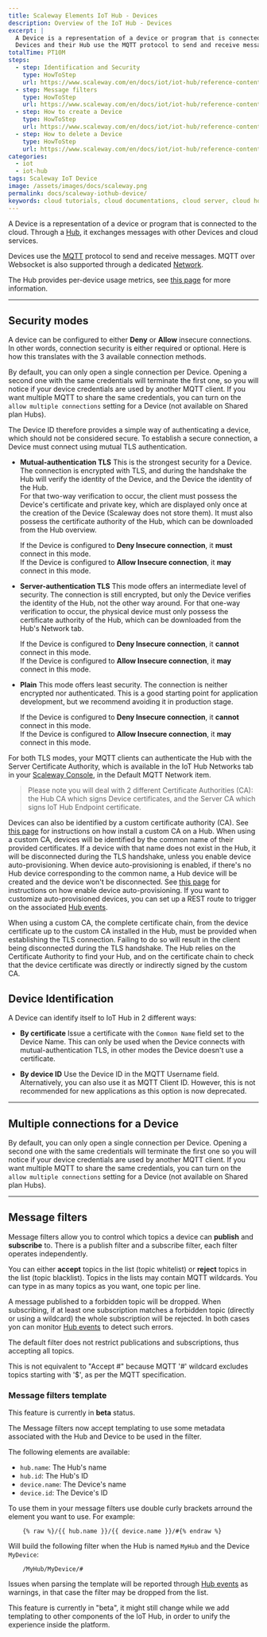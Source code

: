 ```yaml
---
title: Scaleway Elements IoT Hub - Devices
description: Overview of the IoT Hub - Devices
excerpt: |
  A Device is a representation of a device or program that is connected to the cloud. Through a Hub, it exchanges messages with other Devices and cloud services.
  Devices and their Hub use the MQTT protocol to send and receive messages.
totalTime: PT10M
steps:
  - step: Identification and Security
    type: HowToStep
    url: https://www.scaleway.com/en/docs/iot/iot-hub/reference-content/devices/#-Security-modes
  - step: Message filters
    type: HowToStep
    url: https://www.scaleway.com/en/docs/iot/iot-hub/reference-content/devices/#-Message-filters
  - step: How to create a Device
    type: HowToStep
    url: https://www.scaleway.com/en/docs/iot/iot-hub/reference-content/devices/#-How-to-create-a-Device
  - step: How to delete a Device
    type: HowToStep
    url: https://www.scaleway.com/en/docs/iot/iot-hub/reference-content/devices/#-How-to-delete-a-Device
categories: 
  - iot
  - iot-hub
tags: Scaleway IoT Device
image: /assets/images/docs/scaleway.png
permalink: docs/scaleway-iothub-device/
keywords: cloud tutorials, cloud documentations, cloud server, cloud hosting, object storage, s3, functions, containers, serverless, iot, smart, connected, embedded, devices, hubs, mqtt
---
```


A Device is a representation of a device or program that is connected to the cloud. Through a [Hub](/iot/iot-hub/concepts/#iot-hub), it exchanges messages with other Devices and cloud services.

Devices use the [MQTT](http://mqtt.org/) protocol to send and receive messages. MQTT over Websocket is also supported through a dedicated [Network](/iot/iot-hub/concepts/#network).

The Hub provides per-device usage metrics, see [this page](/iot/iot-hub/how-to/view-metrics) for more information.

---

## Security modes

A device can be configured to either **Deny** or **Allow** insecure connections. In other words, connection security is either required or optional. Here is how this translates with the 3 available connection methods.

By default, you can only open a single connection per Device. Opening a second one with the same credentials will terminate the first one, so you will notice if your device credentials are used by another MQTT client. If you want multiple MQTT to share the same credentials, you can turn on the `allow multiple connections` setting for a Device (not available on Shared plan Hubs).

The Device ID therefore provides a simple way of authenticating a device, which should not be considered secure. To establish a secure connection, a Device must connect using mutual TLS authentication.

* **Mutual-authentication TLS**
  This is the strongest security for a Device. The connection is encrypted with TLS, and during the handshake the Hub will verify the identity of the Device, and the Device the identity of the Hub.  
  For that two-way verification to occur, the client must possess the Device's certificate and private key, which are displayed only once at the creation of the Device (Scaleway does not store them). It must also possess the certificate authority of the Hub, which can be downloaded from the Hub overview.

  If the Device is configured to **Deny Insecure connection**, it **must** connect in this mode.<br/>
  If the Device is configured to **Allow Insecure connection**, it **may** connect in this mode.

* **Server-authentication TLS**
  This mode offers an intermediate level of security. The connection is still encrypted, but only the Device verifies the identity of the Hub, not the other way around.
  For that one-way verification to occur, the physical device must only possess the certificate authority of the Hub, which can be downloaded from the Hub's Network tab.

  If the Device is configured to **Deny Insecure connection**, it **cannot** connect in this mode.<br/>
  If the Device is configured to **Allow Insecure connection**, it **may** connect in this mode.

* **Plain**
  This mode offers least security. The connection is neither encrypted nor authenticated. This is a good starting point for application development, but we recommend avoiding it in production stage.

  If the Device is configured to **Deny Insecure connection**, it **cannot** connect in this mode.<br/>
  If the Device is configured to **Allow Insecure connection**, it **may** connect in this mode.

For both TLS modes, your MQTT clients can authenticate the Hub with the Server Certificate Authority, which is available in the IoT Hub Networks tab in your [Scaleway Console](https://console.scaleway.com), in the Default MQTT Network item.

> Please note you will deal with 2 different Certificate Authorities (CA): the Hub CA which signs Device certificates, and the Server CA which signs IoT Hub Endpoint certificate.

Devices can also be identified by a custom certificate authority (CA). See [this page](/iot/iot-hub/how-o/provide-own-certificate-authority) for instructions on how install a custom CA on a Hub. When using a custom CA, devices will be identified by the common name of their provided certificates. If a device with that name does not exist in the Hub, it will be disconnected during the TLS handshake, unless you enable device auto-provisioning. When device auto-provisioning is enabled, if there's no Hub device corresponding to the common name, a Hub device will be created and the device won't be disconnected. See [this page](/iot/iot-hub/how-to/enable-auto-provisioning) for instructions on how enable device auto-provisioning.
If you want to customize auto-provisioned devices, you can set up a REST route to trigger on the associated [Hub events](/iot/iot-hub/how-to/simulate-event).

<Message type="important">

When using a custom CA, the complete certificate chain, from the device certificate up to the custom CA installed in the Hub, must be provided when establishing the TLS connection. Failing to do so will result in the client being disconnected during the TLS handshake. The Hub relies on the Certificate Authority to find your Hub, and on the certificate chain to check that the device certificate was directly or indirectly signed by the custom CA.

</Message>

## Device Identification

A Device can identify itself to IoT Hub in 2 different ways:

* **By certificate**
  Issue a certificate with the `Common Name` field set to the Device Name. This can only be used when the Device connects with mutual-authentication TLS, in other modes the Device doesn't use a certificate.

* **By device ID**
  Use the Device ID in the MQTT Username field. Alternatively, you can also use it as MQTT Client ID. However, this is not recommended for new applications as this option is now deprecated.

---

## Multiple connections for a Device

By default, you can only open a single connection per Device. Opening a second one with the same credentials will terminate the first one so you will notice if your device credentials are used by another MQTT client. If you want multiple MQTT to share the same credentials, you can turn on the `allow multiple connections` setting for a Device (not available on Shared plan Hubs).

---

## Message filters

Message filters allow you to control which topics a device can **publish** and **subscribe** to. There is a publish filter and a subscribe filter, each filter operates independently.

You can either **accept** topics in the list (topic whitelist) or **reject** topics in the list (topic blacklist). Topics in the lists may contain MQTT wildcards. You can type in as many topics as you want, one topic per line.

A message published to a forbidden topic will be dropped.
When subscribing, if at least one subscription matches a forbidden topic (directly or using a wildcard) the whole subscription will be rejected.
In both cases yon can monitor [Hub events](/iot/iot-hub/how-to/understand-event-messages) to detect such errors.

The default filter does not restrict publications and subscriptions, thus accepting all topics.

<Message type="note">

This is not equivalent to "Accept #" because MQTT '#' wildcard excludes topics starting with '$', as per the MQTT specification.

</Message>

### Message filters template

<Message type="note">

This feature is currently in **beta** status.

</Message>

The Message filters now accept templating to use some metadata associated with the Hub and Device to be used in the filter.

The following elements are available:
* `hub.name`: The Hub's name
* `hub.id`: The Hub's ID
* `device.name`: The Device's name
* `device.id`: The Device's ID

To use them in your message filters use double curly brackets arround the element you want to use.
For example:
```
    {% raw %}/{{ hub.name }}/{{ device.name }}/#{% endraw %}
```
Will build the following filter when the Hub is named `MyHub` and the Device `MyDevice`:
```
    /MyHub/MyDevice/#
```

Issues when parsing the template will be reported through [Hub events](/iot/iot-hub/how-to/simulate-event) as warnings, in that case the filter may be dropped from the list.

<Message type="note">

This feature is currently in "beta", it might still change while we add templating to other components of the IoT Hub, in order to unify the experience inside the platform.

</Message>